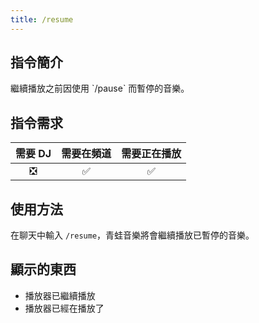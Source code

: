 ```yaml
---
title: /resume
---
```


## 指令簡介
<Info>
繼續播放之前因使用 `/pause` 而暫停的音樂。
</Info>

## 指令需求
| 需要 DJ |	需要在頻道 | 需要正在播放 |
| :-----: | :-------: | :---------: |
|   ❎   |    ✅     |     ✅      |

## 使用方法
在聊天中輸入 `/resume`，青蛙音樂將會繼續播放已暫停的音樂。

## 顯示的東西
- 播放器已繼續播放
- 播放器已經在播放了
